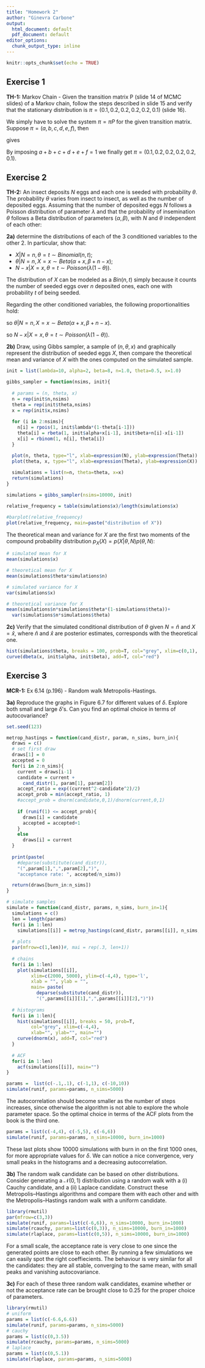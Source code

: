 ```yaml
---
title: "Homework 2"
author: "Ginevra Carbone"
output:
  html_document: default
  pdf_document: default
editor_options:
  chunk_output_type: inline
---
```


```r
knitr::opts_chunk$set(echo = TRUE)
```

## Exercise 1

**TH-1:** Markov Chain - Given the transition matrix P (slide 14 of MCMC slides) of a Markov chain, follow the steps described in slide 15 and verify that the stationary distribution is $\pi=(0.1,0.2,0.2,0.2,0.2,0.1)$ (slide 16).

We simply have to solve the system $\pi = \pi P$ for the given transition matrix. Suppose $\pi=(a,b,c,d,e,f)$, then
\begin{align}
a&= 0.5a+0.25b\\
b&= 0.5a+0.5b+0.25c\\
c& = 0.25b+0.5c+0.25d\\
d&=0.25c+0.5d+0.25e\\
e&=0.25d+0.5e+0.5f\\
f&=0.25e+0.5f
\end{align}

gives
\begin{align}
a &=f\\
b &=c=d=e=2a
\end{align}

By imposing $a+b+c+d+e+f=1$ we finally get $\pi=(0.1,0.2,0.2,0.2,0.2,0.1)$.

## Exercise 2

**TH-2:** An insect deposits $N$ eggs and each one is seeded with probability $\theta$. The probability $\theta$ varies from insect to insect, as well as the number of deposited eggs. Assuming that the number of deposited eggs $N$ follows a Poisson distribution of parameter $\lambda$ and that the probability of insemination $\theta$ follows a Beta distribution of parameters $(\alpha,\beta)$, with $N$ and $\theta$ independent of each other:

**2a)** determine the distributions of each of the 3 conditioned variables to the other 2. In particular, show that:

- $X|N=n,\theta=t\sim Binomial(n,t)$;
- $\theta|N=n,X=x\sim Beta(\alpha+x,\beta+n−x)$;
- $N−x|X=x,\theta=t\sim Poisson(\lambda(1−\theta))$.
  
The distribution of $X$ can be modeled as a $Bin(n,t)$ simply because it counts the number of seeded eggs over $n$ deposited ones, each one with probability $t$ of being seeded.

Regarding the other conditioned variables, the following proportionalities hold:

\begin{align}
p(\theta|X,N) &\propto p(X|\theta,N) p(\theta,N)\\
              &=   p(X|\theta, N) p(\theta)p(N) \\
              &= {n \choose x} t^x (1-t)^{n-x} \frac{\lambda^n}{n!} e^{-\lambda} \frac{t^{\alpha-1}(1-t)^{\beta-1}}{B(\alpha,\beta)}\\
              &\propto t^{\alpha+x-1} (1-t)^{\beta+n-x-1}\\
\end{align}
so $\theta|N=n,X=x \sim Beta(\alpha+x,\beta+n-x)$.

\begin{align}
p(N|X,\theta) &\propto {n \choose x} (1-t)^{n-x} \frac{\lambda^n}{n!}\\
              &= \frac{1}{(n-x)!} (1-t)^{n-x} \lambda^n\\
              &\propto \frac{[\lambda(1-t)^{n-x}]}{(n-x)!} e^{-\lambda(1-t)}
\end{align}
so  $N−x|X=x,\theta =t \sim Poisson(\lambda(1−\theta))$.


**2b)** Draw, using Gibbs sampler, a sample of $(n,\theta,x)$ and graphically represent the distribution of seeded eggs $X$, then compare the theoretical mean and variance of $X$ with the ones computed on the simulated sample.

```r

init = list(lambda=10, alpha=2, beta=8, n=1.0, theta=0.5, x=1.0)

gibbs_sampler = function(nsims, init){
  
  # params = (n, theta, x)
  n = rep(init$n,nsims)
  theta = rep(init$theta,nsims)
  x = rep(init$x,nsims)
  
  for (i in 2:nsims){
    n[i] = rpois(1, init$lambda*(1-theta[i-1]))
    theta[i] = rbeta(1, init$alpha+x[i-1], init$beta+n[i]-x[i-1])
    x[i] = rbinom(1, n[i], theta[i])
  }

  plot(n, theta, type="l", xlab=expression(N), ylab=expression(Theta))
  plot(theta, x, type="l", xlab=expression(Theta), ylab=expression(X))
  
  simulations = list(n=n, theta=theta, x=x)
  return(simulations)
}

simulations = gibbs_sampler(nsims=10000, init)

relative_frequency = table(simulations$x)/length(simulations$x)

#barplot(relative_frequency)
plot(relative_frequency, main=paste("distribution of X"))
```

The theoretical mean and variance for $X$ are the first two moments of the compound probability distribution $p_X(X)=p(X|\theta,N)p(\theta,N)$:

\begin{align}
E[X] &= E[E[X|\theta,N]] \\
     &= E[\theta N]\\
Var(X) &= E[Var(X|\theta,N)]+Var(E[X|\theta,N])\\
       &= E[N\theta(1-\theta)]+Var(N\theta)
\end{align}


```r
# simulated mean for X
mean(simulations$x)

# theoretical mean for X
mean(simulations$theta*simulations$n)

# simulated variance for X
var(simulations$x)

# theoretical variance for X
mean(simulations$n*simulations$theta*(1-simulations$theta))+
  var(simulations$n*simulations$theta)
```


**2c)** Verify that the simulated conditional distribution of $\theta$ given $N=\hat{n}$ and $X=\hat{x}$, where $\hat{n}$ and $\hat{x}$ are posterior estimates, corresponds with the theoretical one.

```r
hist(simulations$theta, breaks = 100, prob=T, col="grey", xlim=c(0,1), xlab="", ylab="", main="distribution of theta")
curve(dbeta(x, init$alpha, init$beta), add=T, col="red")

```



## Exercise 3

**MCR-1:** Ex 6.14 (p.196) - Random walk Metropolis-Hastings.

**3a)** Reproduce the graphs in Figure 6.7 for different values of $\delta$. Explore both small and large $\delta$’s. Can you find an optimal choice in terms of autocovariance?

```r
set.seed(123)

metrop_hastings = function(cand_distr, param, n_sims, burn_in){
  draws = c()
  # set first draw
  draws[1] = 0
  accepted = 0
  for(i in 2:n_sims){
    current = draws[i-1]
    candidate = current + 
      cand_distr(1, param[1], param[2])
    accept_ratio = exp((current^2-candidate^2)/2)
    accept_prob = min(accept_ratio, 1)
    #accept_prob = dnorm(candidate,0,1)/dnorm(current,0,1)
    
    if (runif(1) <= accept_prob){
      draws[i] = candidate
      accepted = accepted+1
    }
    else
      draws[i] = current
  }
  
  print(paste(
    #deparse(substitute(cand_distr)),
    "(",param[1],",",param[2],")",
    "acceptance rate: ", accepted/n_sims))

  return(draws[burn_in:n_sims])
}

# simulate samples
simulate = function(cand_distr, params, n_sims, burn_in=1){
  simulations = c()
  len = length(params)
  for(i in 1:len)
    simulations[[i]] = metrop_hastings(cand_distr, params[[i]], n_sims, burn_in)
  
  # plots
  par(mfrow=c(1,len))#, mai = rep(.3, len+1))
  
  # chains
  for(i in 1:len)
    plot(simulations[[i]], 
         xlim=c(2000, 5000), ylim=c(-4,4), type='l', 
         xlab = "", ylab = "", 
         main= paste(
           deparse(substitute(cand_distr)),
           "(",params[[i]][1],",",params[[i]][2],")"))
  
  # histograms
  for(i in 1:len){
    hist(simulations[[i]], breaks = 50, prob=T, 
         col="grey", xlim=c(-4,4), 
         xlab="", ylab="", main="")
    curve(dnorm(x), add=T, col="red")
  }
  
  # ACF
  for(i in 1:len)
    acf(simulations[[i]], main="")
}

params =  list(c(-.1,.1), c(-1,1), c(-10,10))
simulate(runif, params=params, n_sims=5000)

```

The autocorrelation should become smaller as the number of steps increases, since otherwise the algorithm is not able to explore the whole parameter space. So the optimal choice in terms of the ACF plots from the book is the third one.

```r
params = list(c(-4,4), c(-5,5), c(-6,6))
simulate(runif, params=params, n_sims=10000, burn_in=1000)
```

These last plots show $10000$ simulations with burn in on the first $1000$ ones, for more appropriate values for $\delta$. We can notice a nice convergence, very small peaks in the histograms and a decreasing autocorrelation.

**3b)** The random walk candidate can be based on other distributions. Consider generating a $\mathcal{N}(0,1)$ distribution using a random walk with a (i) Cauchy candidate, and a (ii) Laplace candidate. Construct these Metropolis–Hastings algorithms and compare them with each other and with the Metropolis–Hastings random walk with a uniform candidate.

```r
library(rmutil)
par(mfrow=c(3,3))
simulate(runif, params=list(c(-6,6)), n_sims=10000, burn_in=1000)
simulate(rcauchy, params=list(c(0,3)), n_sims=10000, burn_in=1000)
simulate(rlaplace, params=list(c(0,5)), n_sims=10000, burn_in=1000)
```

For a small scale, the acceptance rate is very close to one since the generated points are close to each other. 
By running a few simulations we can easily spot the right coeffiecients. The behaviour is very similar for all the candidates: they are all stable, converging to the same mean, with small peaks and vanishing autocovariance.

**3c)** For each of these three random walk candidates, examine whether or not the acceptance rate can be brought close to $0.25$ for the proper choice of parameters.

```r
library(rmutil)
# uniform
params = list(c(-6.6,6.6))
simulate(runif, params=params, n_sims=5000)
# cauchy
params = list(c(0,3.5))
simulate(rcauchy, params=params, n_sims=5000)
# laplace
params = list(c(0,5.1))
simulate(rlaplace, params=params, n_sims=5000)
```


